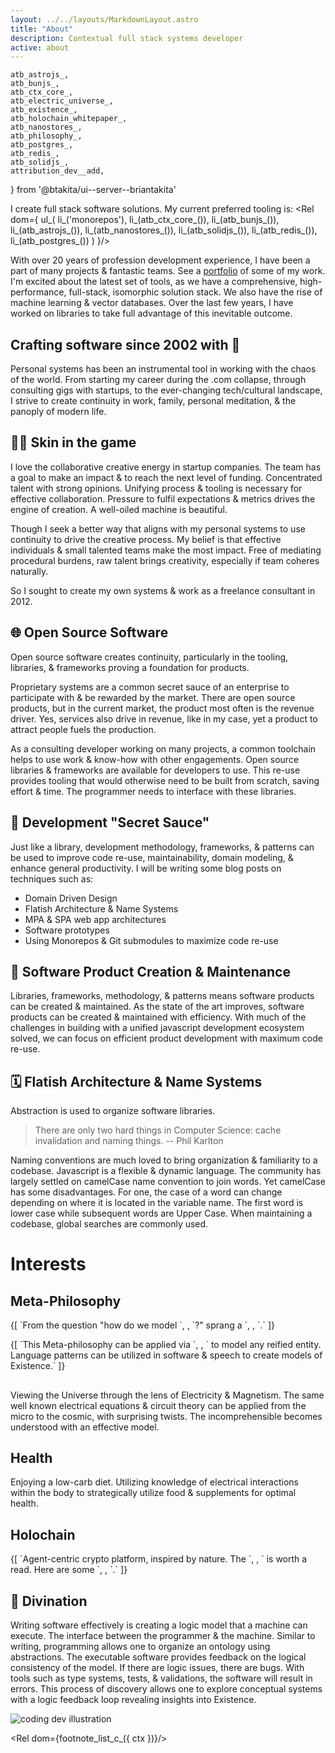 ```yaml
---
layout: ../../layouts/MarkdownLayout.astro
title: "About"
description: Contextual full stack systems developer
active: about
---
```

	atb_astrojs_,
	atb_bunjs_,
	atb_ctx_core_,
	atb_electric_universe_,
	atb_existence_,
	atb_holochain_whitepaper_,
	atb_nanostores_,
	atb_philosophy_,
	atb_postgres_,
	atb_redis_,
	atb_solidjs_,
	attribution_dev__add,
} from '@btakita/ui--server--briantakita'

I create full stack software solutions. My current preferred tooling is:
<Rel dom={
	ul_(
		li_('monorepos'),
		li_(atb_ctx_core_()),
		li_(atb_bunjs_()),
		li_(atb_astrojs_()),
		li_(atb_nanostores_()),
		li_(atb_solidjs_()),
		li_(atb_redis_()),
		li_(atb_postgres_())
	)
}/>

With over 20 years of profession development experience, I have been a part of many projects & fantastic teams. See a
[portfolio](/portfolio) of some of my work. I'm excited about the latest set of tools, as we have a comprehensive,
high-performance, full-stack, isomorphic solution stack. We also have the rise of machine learning & vector databases.
Over the last few years, I have worked on libraries to take full advantage of this inevitable outcome.

## Crafting software since 2002 with 💖

Personal systems has been an instrumental tool in working with the chaos of the world. From starting my career
during the .com collapse, through consulting gigs with startups, to the ever-changing tech/cultural landscape, I
strive to create continuity in work, family, personal meditation, & the panoply of modern life.

## 👊🏼 Skin in the game

I love the collaborative creative energy in startup companies. The team has a goal to make an impact & to reach the
next level of funding. Concentrated talent with strong opinions. Unifying process & tooling is necessary for
effective collaboration. Pressure to fulfil expectations & metrics drives the engine of creation. A well-oiled
machine is beautiful.

Though I seek a better way that aligns with my personal systems to use continuity to drive the creative process. My
belief is that effective individuals & small talented teams make the most impact. Free of mediating procedural
burdens, raw talent brings creativity, especially if team coheres naturally.

So I sought to create my own systems & work as a freelance consultant in 2012.

## 🌐 Open Source Software

Open source software creates continuity, particularly in the tooling, libraries, & frameworks proving a foundation
for products.

Proprietary systems are a common secret sauce of an enterprise to participate with & be rewarded by the market.
There are open source products, but in the current market, the product most often is the revenue driver. Yes,
services also drive in revenue, like in my case, yet a product to attract people fuels the production.

As a consulting developer working on many projects, a common toolchain helps to use work & know-how with other
engagements. Open source libraries & frameworks are available for developers to use. This re-use provides tooling
that would otherwise need to be built from scratch, saving effort & time. The programmer needs to interface with
these libraries.

## 🍯 Development "Secret Sauce"

Just like a library, development methodology, frameworks, & patterns can be used to improve code re-use,
maintainability, domain modeling, & enhance general productivity. I will be writing some blog posts on techniques
such as:

- Domain Driven Design
- Flatish Architecture & Name Systems
- MPA & SPA web app architectures
- Software prototypes
- Using Monorepos & Git submodules to maximize code re-use

## 🚀 Software Product Creation & Maintenance

Libraries, frameworks, methodology, & patterns means software products can be created & maintained. As the state of
the art improves, software products can be created & maintained with efficiency. With much of the challenges in
building with a unified javascript development ecosystem solved, we can focus on efficient product development with
maximum code re-use.

## 🗓 Flatish Architecture & Name Systems

Abstraction is used to organize software libraries.

> There are only two hard things in Computer Science: cache invalidation and naming things.
> -- Phil Karlton

Naming conventions are much loved to bring organization & familiarity to a codebase. Javascript is a flexible &
dynamic language. The community has largely settled on camelCase name convention to join words. Yet camelCase has
some disadvantages. For one, the case of a word can change depending on where it is located in the variable name.
The first word is lower case while subsequent words are Upper Case. When maintaining a codebase, global searches are
commonly used.

# Interests

## Meta-Philosophy

<p>
	{[
		`From the question "how do we model `,
		<Rel dom={atb_existence_()}/>,
		`?" sprang a `,
		<Rel dom={atb_philosophy_()}/>,
		`.`
	]}
</p>
<p>
	{[
		`This Meta-philosophy can be applied via `,
		<Rel dom={
			atb_({ href: '/posts/magic-connections-with-the-philosophy-of-language'},
				`language`)
		}/>,
		` to model any reified entity. Language patterns can be utilized in software & speech to create models of
		Existence.`
	]}
</p>
<h2>
	<Rel dom={atb_electric_universe_()}/>
</h2>

Viewing the Universe through the lens of Electricity & Magnetism.  The same well known electrical equations &
circuit theory can be applied from the micro to the cosmic, with surprising twists. The incomprehensible becomes
understood with an effective model.

## Health

Enjoying a low-carb diet. Utilizing knowledge of electrical interactions within the body to strategically utilize
food & supplements for optimal health.

## Holochain

<p>
	{[
		`Agent-centric crypto platform, inspired by nature. The `,
		<Rel dom={atb_holochain_whitepaper_()}/>,
		` is worth a read. Here are some `,
		<Rel dom={
			atb_({ href: 'https://github.com/btakita/holochain-notes/blob/master/whitepaper.md' },
				'notes')
		}/>,
		`.`
	]}
</p>

## 🌙 Divination

Writing software effectively is creating a logic model that a machine can execute. The interface between the
programmer & the machine. Similar to writing, programming allows one to organize an ontology using abstractions. The
executable software provides feedback on the logical consistency of the model. If there are logic issues, there are
bugs. With tools such as type systems, tests, & validations, the software will result in errors. This process of
discovery allows one to explore conceptual systems with a logic feedback loop revealing insights into Existence.

<div>
	<img src="/assets/images/dev.svg" class="sm:w-1/2 mx-auto" alt="coding dev illustration"/>
	<Rel dom={attribution_dev__add({ ctx })}/>
</div>

<Rel dom={footnote_list_c_({ ctx })}/>
